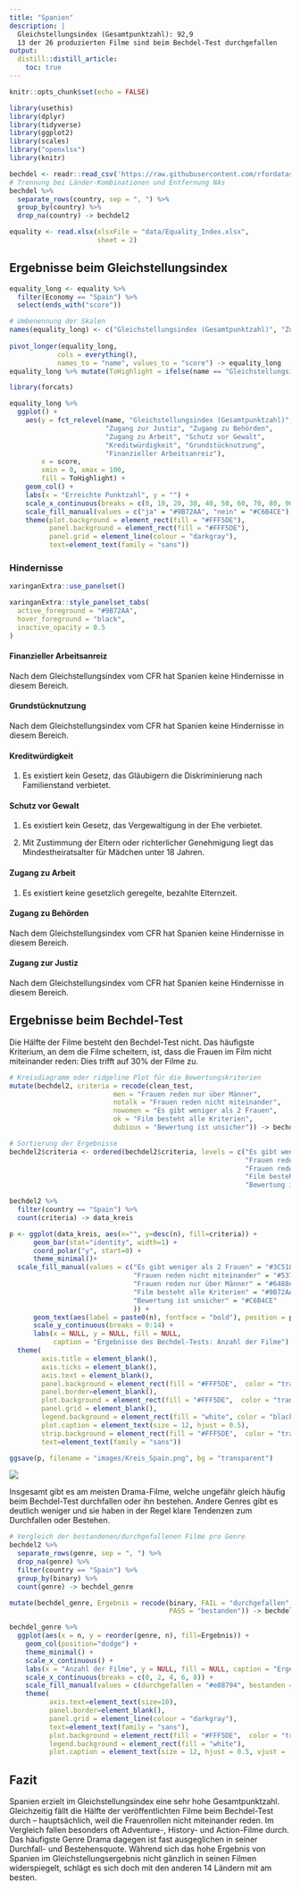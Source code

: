 ```yaml
---
title: "Spanien"
description: |
  Gleichstellungsindex (Gesamtpunktzahl): 92,9   
  13 der 26 produzierten Filme sind beim Bechdel-Test durchgefallen
output:
  distill::distill_article:
    toc: true
---
```


```r
knitr::opts_chunk$set(echo = FALSE)

library(usethis)
library(dplyr)
library(tidyverse)
library(ggplot2)
library(scales)
library("openxlsx")
library(knitr)

bechdel <- readr::read_csv('https://raw.githubusercontent.com/rfordatascience/tidytuesday/master/data/2021/2021-03-09/movies.csv')
# Trennung bei Länder-Kombinationen und Entfernung NAs
bechdel %>%
  separate_rows(country, sep = ", ") %>%
  group_by(country) %>%
  drop_na(country) -> bechdel2

equality <- read.xlsx(xlsxFile = "data/Equality_Index.xlsx", 
                      sheet = 2)
```

## Ergebnisse beim Gleichstellungsindex
```r
equality_long <- equality %>%
  filter(Economy == "Spain") %>%
  select(ends_with("score"))

# Umbenennung der Skalen
names(equality_long) <- c("Gleichstellungsindex (Gesamtpunktzahl)", "Zugang zu Behörden", "Grundstücknutzung", "Zugang zur Justiz", "Finanzieller Arbeitsanreiz", "Kreditwürdigkeit", "Zugang zu Arbeit", "Schutz vor Gewalt")
  
pivot_longer(equality_long,
            cols = everything(),
            names_to = "name", values_to = "score") -> equality_long
equality_long %>% mutate(ToHighlight = ifelse(name == "Gleichstellungsindex (Gesamtpunktzahl)", "ja", "nein")) -> equality_long

library(forcats)

equality_long %>%
  ggplot() +
    aes(y = fct_relevel(name, "Gleichstellungsindex (Gesamtpunktzahl)", 
                        "Zugang zur Justiz", "Zugang zu Behörden", 
                        "Zugang zu Arbeit", "Schutz vor Gewalt", 
                        "Kreditwürdigkeit", "Grundstücknutzung", 
                        "Finanzieller Arbeitsanreiz"), 
        x = score, 
        xmin = 0, xmax = 100,
        fill = ToHighlight) +
    geom_col() +
    labs(x = "Erreichte Punktzahl", y = "") +
    scale_x_continuous(breaks = c(0, 10, 20, 30, 40, 50, 60, 70, 80, 90, 100)) +
    scale_fill_manual(values = c("ja" = "#9B72AA", "nein" = "#C6B4CE"), guide = "none") +
    theme(plot.background = element_rect(fill = "#FFF5DE"), 
          panel.background = element_rect(fill = "#FFF5DE"),
          panel.grid = element_line(colour = "darkgray"),
          text=element_text(family = "sans")) 
```



### Hindernisse 


```r
xaringanExtra::use_panelset()

xaringanExtra::style_panelset_tabs(
  active_foreground = "#9B72AA",
  hover_foreground = "black",
  inactive_opacity = 0.5
)
```

:::l-body

::::: {.panelset}

::: {.panel}
#### Finanzieller Arbeitsanreiz {.panel-name}
Nach dem Gleichstellungsindex vom CFR hat Spanien keine Hindernisse in diesem Bereich.
:::

::: {.panel}
#### Grundstücknutzung {.panel-name}
Nach dem Gleichstellungsindex vom CFR hat Spanien keine Hindernisse in diesem Bereich.
:::

::: {.panel}
#### Kreditwürdigkeit {.panel-name}
1. Es existiert kein Gesetz, das Gläubigern die Diskriminierung nach Familienstand verbietet.
:::

::: {.panel}
#### Schutz vor Gewalt {.panel-name}
1. Es existiert kein Gesetz, das Vergewaltigung in der Ehe verbietet.

2. Mit Zustimmung der Eltern oder richterlicher Genehmigung liegt das Mindestheiratsalter für Mädchen unter 18 Jahren.
:::

::: {.panel}
#### Zugang zu Arbeit {.panel-name}
1. Es existiert keine gesetzlich geregelte, bezahlte Elternzeit.
:::

::: {.panel}
#### Zugang zu Behörden {.panel-name}
Nach dem Gleichstellungsindex vom CFR hat Spanien keine Hindernisse in diesem Bereich.
:::

::: {.panel}
#### Zugang zur Justiz {.panel-name}
Nach dem Gleichstellungsindex vom CFR hat Spanien keine Hindernisse in diesem Bereich.
:::

:::::

:::


## Ergebnisse beim Bechdel-Test
Die Hälfte der Filme besteht den Bechdel-Test nicht. Das häufigste Kriterium, an dem die Filme scheitern, ist, dass die Frauen im Film nicht miteinander reden: Dies trifft auf 30% der Filme zu.

```r
# Kreisdiagramm oder ridgeline Plot für die Bewertungskriterien
mutate(bechdel2, criteria = recode(clean_test, 
                          men = "Frauen reden nur über Männer", 
                          notalk = "Frauen reden nicht miteinander", 
                          nowomen = "Es gibt weniger als 2 Frauen", 
                          ok = "Film besteht alle Kriterien",
                          dubious = "Bewertung ist unsicher")) -> bechdel2

# Sortierung der Ergebnisse
bechdel2$criteria <- ordered(bechdel2$criteria, levels = c("Es gibt weniger als 2 Frauen",
                                                           "Frauen reden nicht miteinander",
                                                           "Frauen reden nur über Männer",
                                                           "Film besteht alle Kriterien",
                                                           "Bewertung ist unsicher"))

bechdel2 %>%
  filter(country == "Spain") %>% 
  count(criteria) -> data_kreis

p <- ggplot(data_kreis, aes(x="", y=desc(n), fill=criteria)) +
      geom_bar(stat="identity", width=1) +
      coord_polar("y", start=0) +
      theme_minimal()+
  scale_fill_manual(values = c("Es gibt weniger als 2 Frauen" = "#3C5186",
                               "Frauen reden nicht miteinander" = "#5371bd",
                               "Frauen reden nur über Männer" = "#6488e8",
                               "Film besteht alle Kriterien" = "#9B72AA",
                               "Bewertung ist unsicher" = "#C6B4CE"
                               )) +
      geom_text(aes(label = paste0(n), fontface = "bold"), position = position_stack(vjust = 0.5), color = "white") +
      scale_y_continuous(breaks = 0:14) +
      labs(x = NULL, y = NULL, fill = NULL,
           caption = "Ergebnisse des Bechdel-Tests: Anzahl der Filme") +
  theme(
        axis.title = element_blank(), 
        axis.ticks = element_blank(), 
        axis.text = element_blank(),
        panel.background = element_rect(fill = "#FFF5DE",  color = "transparent"),
        panel.border=element_blank(),
        plot.background = element_rect(fill = "#FFF5DE",  color = "transparent"), 
        panel.grid = element_blank(),
        legend.background = element_rect(fill = "white", color = "black"),
        plot.caption = element_text(size = 12, hjust = 0.5),
        strip.background = element_rect(fill = "#FFF5DE",  color = "transparent"),
        text=element_text(family = "sans"))

ggsave(p, filename = "images/Kreis_Spain.png", bg = "transparent")
```
![](images\Kreis_Spain.png)

Insgesamt gibt es am meisten Drama-Filme, welche ungefähr gleich häufig beim Bechdel-Test durchfallen oder ihn bestehen. Andere Genres gibt es deutlich weniger und sie haben in der Regel klare Tendenzen zum Durchfallen oder Bestehen.

```r
# Vergleich der bestandenen/durchgefallenen Filme pro Genre
bechdel2 %>%
  separate_rows(genre, sep = ", ") %>%
  drop_na(genre) %>%
  filter(country == "Spain") %>%
  group_by(binary) %>%
  count(genre) -> bechdel_genre

mutate(bechdel_genre, Ergebnis = recode(binary, FAIL = "durchgefallen",
                                        PASS = "bestanden")) -> bechdel_genre

bechdel_genre %>%
  ggplot(aes(x = n, y = reorder(genre, n), fill=Ergebnis)) +
    geom_col(position="dodge") +
    theme_minimal() +
    scale_x_continuous() +
    labs(x = "Anzahl der Filme", y = NULL, fill = NULL, caption = "Ergebnisse des Bechdel-Tests nach Genre") +
    scale_x_continuous(breaks = c(0, 2, 4, 6, 8)) +
    scale_fill_manual(values = c(durchgefallen = "#e88794", bestanden = "#6488e8")) +
    theme(
          axis.text=element_text(size=10),    
          panel.border=element_blank(),
          panel.grid = element_line(colour = "darkgray"),
          text=element_text(family = "sans"),
          plot.background = element_rect(fill = "#FFF5DE",  color = "transparent"), 
          legend.background = element_rect(fill = "white"),
          plot.caption = element_text(size = 12, hjust = 0.5, vjust = -1))

```

## Fazit
Spanien erzielt im Gleichstellungsindex eine sehr hohe Gesamtpunktzahl. Gleichzeitig fällt die Hälfte der veröffentlichten Filme beim Bechdel-Test durch –  hauptsächlich, weil die Frauenrollen nicht miteinander reden. Im Vergleich fallen besonders oft Adventure-, History- und Action-Filme durch. Das häufigste Genre Drama dagegen ist fast ausgeglichen in seiner Durchfall- und Bestehensquote. 
Während sich das hohe Ergebnis von Spanien im Gleichstellungsergebnis nicht gänzlich in seinen Filmen widerspiegelt, schlägt es sich doch mit den anderen 14 Ländern mit am besten.

